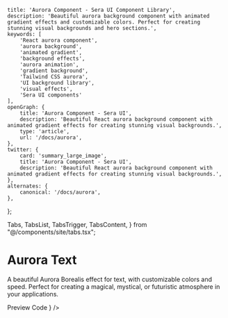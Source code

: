     title: 'Aurora Component - Sera UI Component Library',
    description: 'Beautiful aurora background component with animated gradient effects and customizable colors. Perfect for creating stunning visual backgrounds and hero sections.',
    keywords: [
        'React aurora component',
        'aurora background',
        'animated gradient',
        'background effects',
        'aurora animation',
        'gradient background',
        'Tailwind CSS aurora',
        'UI background library',
        'visual effects',
        'Sera UI components'
    ],
    openGraph: {
        title: 'Aurora Component - Sera UI',
        description: 'Beautiful React aurora background component with animated gradient effects for creating stunning visual backgrounds.',
        type: 'article',
        url: '/docs/aurora',
    },
    twitter: {
        card: 'summary_large_image',
        title: 'Aurora Component - Sera UI',
        description: 'Beautiful React aurora background component with animated gradient effects for creating stunning visual backgrounds.',
    },
    alternates: {
        canonical: '/docs/aurora',
    },
};

  Tabs,
  TabsList,
  TabsTrigger,
  TabsContent,
} from "@/components/site/tabs.tsx";

<AI dir="left"/>

# Aurora Text
A beautiful Aurora Borealis effect for text, with customizable colors and speed. Perfect for creating a magical, mystical, or futuristic atmosphere in your applications.


<Tabs defaultValue="preview" className="">
  <TabsList>
    <TabsTrigger value="preview">Preview</TabsTrigger>
    <TabsTrigger value="code">Code</TabsTrigger>
  </TabsList>
  <TabsContent value="preview">
    <ComponentRenderer component={<AuroraView />} />
  </TabsContent>
  <TabsContent value="code">
    <CodeBlock filePath="src/app/docs/aurora/aurora.tsx" />
  </TabsContent>
</Tabs>

